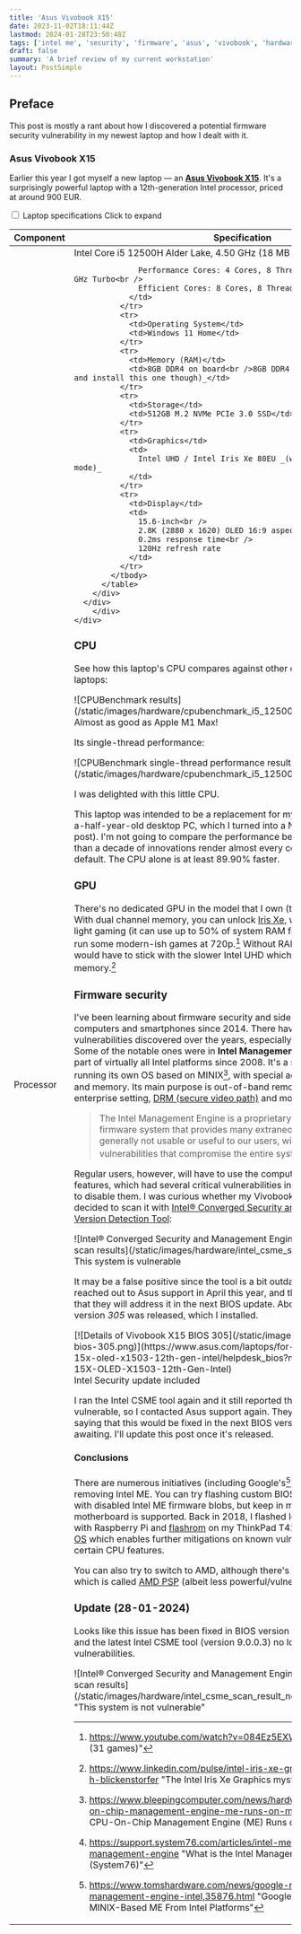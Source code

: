 ```yaml
---
title: 'Asus Vivobook X15'
date: 2023-11-02T18:11:44Z
lastmod: 2024-01-28T23:50:48Z
tags: ['intel me', 'security', 'firmware', 'asus', 'vivobook', 'hardware', 'workstation', 'laptop', 'desktop']
draft: false
summary: 'A brief review of my current workstation'
layout: PostSimple
---
```


## Preface

This post is mostly a rant about how I discovered a potential firmware security vulnerability in my newest laptop and how I dealt with it.

### Asus Vivobook X15

Earlier this year I got myself a new laptop — an **[Asus Vivobook X15](https://www.asus.com/laptops/for-home/vivobook/vivobook-15x-oled-x1503-12th-gen-intel/)**. It's a surprisingly powerful laptop with a 12th-generation Intel processor, priced at around 900 EUR.

<div className="accordion-group accordion-group-hover accordion-group-bordered">
	<div className="accordion">
		<input type="checkbox" id="toggle-1" className="accordion-toggle" />
		<label htmlFor="toggle-1" className="accordion-title">
			<span>Laptop specifications</span>
			<span className="text-sm text-content3 font-normal">Click to expand</span>
		</label>
		<div className="accordion-content text-content2">
			<div className="min-h-0">
        <div className="flex w-full overflow-x-auto">
          <table className="table-hover table">
            <thead>
              <tr>
                <th>Component</th>
                <th>Specification</th>
              </tr>
            </thead>
            <tbody>
              <tr>
                <td>Processor</td>
                <td>
                  Intel Core i5 12500H Alder Lake, 4.50 GHz (18 MB Cache)

                  Performance Cores: 4 Cores, 8 Threads, 2.5 GHz Base, 4.5 GHz Turbo<br />
                  Efficient Cores: 8 Cores, 8 Threads, 3.3 GHz Turbo
                </td>
              </tr>
              <tr>
                <td>Operating System</td>
                <td>Windows 11 Home</td>
              </tr>
              <tr>
                <td>Memory (RAM)</td>
                <td>8GB DDR4 on board<br />8GB DDR4 SO-DIMM _(I had to buy and install this one though)_</td>
              </tr>
              <tr>
                <td>Storage</td>
                <td>512GB M.2 NVMe PCIe 3.0 SSD</td>
              </tr>
              <tr>
                <td>Graphics</td>
                <td>
                  Intel UHD / Intel Iris Xe 80EU _(when in dual channel mode)_
                </td>
              </tr>
              <tr>
                <td>Display</td>
                <td>
                  15.6-inch<br />
                  2.8K (2880 x 1620) OLED 16:9 aspect ratio<br />
                  0.2ms response time<br />
                  120Hz refresh rate
                </td>
              </tr>
            </tbody>
          </table>
        </div>
      </div>
		</div>
	</div>
</div>

### CPU

See how this laptop's CPU compares against other ones commonly used in laptops:

<div className="flex flex-col justify-center items-center">
  <div>
    ![CPUBenchmark results](/static/images/hardware/cpubenchmark_i5_12500H_comparison.png)
  </div>
  <div className="italic text-xs">Almost as good as Apple M1 Max!</div>
</div>

Its single-thread performance:

<div className="flex flex-col justify-center items-center">
  ![CPUBenchmark single-thread performance results](/static/images/hardware/cpubenchmark_i5_12500H_single_thread_rating.png)
</div>

I was delighted with this little CPU.

This laptop was intended to be a replacement for my similarly priced, 12-and-a-half-year-old desktop PC, which I turned into a NAS (that's a whole other post). I'm not going to compare the performance between the two since more than a decade of innovations render almost every component obsolete by default. The CPU alone is at least 89.90% faster.

### GPU

There's no dedicated GPU in the model that I own (there are other models). With dual channel memory, you can unlock [Iris Xe](https://en.wikipedia.org/wiki/Intel_Xe#Integrated_graphics), which is good enough for light gaming (it can use up to 50% of system RAM for itself though). It can even run some modern-ish games at 720p.[^1] Without RAM in dual channel mode, you would have to stick with the slower Intel UHD which has only 128 MB of memory.[^2]

### Firmware security

I've been learning about firmware security and side-channel attacks on computers and smartphones since 2014. There have been many impressive vulnerabilities discovered over the years, especially in _x86_-based platforms. Some of the notable ones were in **Intel Management Engine**, which has been part of virtually all Intel platforms since 2008. It's a secondary system that is running its own OS based on MINIX[^3], with special access to network interface and memory. Its main purpose is out-of-band remote management in an enterprise setting, [DRM (secure video path)](https://en.wikipedia.org/wiki/Intel_Management_Engine#Disabling_the_ME) and more.

> The Intel Management Engine is a proprietary, mostly undocumented, firmware system that provides many extraneous features that are generally not usable or useful to our users, with multiple known vulnerabilities that compromise the entire system.[^4]

Regular users, however, will have to use the computers with these extraneous features, which had several critical vulnerabilities in it in the past, with no way to disable them. I was curious whether my Vivobook X15 is also vulnerable, so I decided to scan it with [Intel® Converged Security and Management Engine Version Detection Tool](https://www.intel.com/content/www/us/en/download/19392/intel-converged-security-and-management-engine-version-detection-tool-intel-csmevdt.html):

<div className="flex flex-col justify-center items-center">
  <div>
    ![Intel® Converged Security and Management Engine Version Detection Tool scan results](/static/images/hardware/intel_csme_scan_result_vulnerable.png)
  </div>
  <div className="italic text-xs">This system is vulnerable</div>
</div>

It may be a false positive since the tool is a bit outdated, but just to be sure, I reached out to Asus support in April this year, and they responded by saying that they will address it in the next BIOS update. About 3 months later, a new version _305_ was released, which I installed.

<div className="flex flex-col justify-center items-center">
  <div>
     [![Details of Vivobook X15 BIOS 305](/static/images/hardware/vivobook-x15-bios-305.png)](https://www.asus.com/laptops/for-home/vivobook/vivobook-15x-oled-x1503-12th-gen-intel/helpdesk_bios?model2Name=Vivobook-15X-OLED-X1503-12th-Gen-Intel)
  </div>
  <div className="italic text-xs">Intel Security update included</div>
</div>

I ran the Intel CSME tool again and it still reported that the machine is vulnerable, so I contacted Asus support again. They replied two days later saying that this would be fixed in the next BIOS version _306_, which I'm still awaiting. I'll update this post once it's released.

#### Conclusions

There are numerous initiatives (including Google's[^5]) working on disabling and removing Intel ME. You can try flashing custom BIOS like [coreboot](https://coreboot.org) or [libreboot](https://libreboot.org) with disabled Intel ME firmware blobs, but keep in mind that not every motherboard is supported. Back in 2018, I flashed locally built **coreboot** binary with Raspberry Pi and [flashrom](https://flashrom.org) on my ThinkPad T420 where I now run [Qubes OS](https://www.qubes-os.org) which enables further mitigations on known vulnerabilities by disabling certain CPU features.

You can also try to switch to AMD, although there's an equivalent of Intel ME which is called [AMD PSP](https://en.wikipedia.org/wiki/AMD_Platform_Security_Processor) (albeit less powerful/vulnerable).

### Update (28-01-2024)

Looks like this issue has been fixed in BIOS version 306. I've updated my laptop and the latest Intel CSME tool (version 9.0.0.3) no longer reports any vulnerabilities.

<div className="flex flex-col justify-center items-center">
  <div>
    ![Intel® Converged Security and Management Engine Version Detection Tool scan results](/static/images/hardware/intel_csme_scan_result_not_vulnerable.png)
  </div>
  <div className="italic text-xs">"This system is not vulnerable"</div>
</div>

[^1]: https://www.youtube.com/watch?v=084Ez5EXWMU "Intel Iris Xe Gaming (31 games)"
[^2]: https://www.linkedin.com/pulse/intel-iris-xe-graphics-mystery-conrad-h-blickenstorfer "The Intel Iris Xe Graphics mystery"
[^3]: https://www.bleepingcomputer.com/news/hardware/intels-secret-cpu-on-chip-management-engine-me-runs-on-minix-os/ "Intel's Secret CPU-On-Chip Management Engine (ME) Runs on MINIX OS"
[^4]: https://support.system76.com/articles/intel-me/#what-is-the-intel-management-engine "What is the Intel Management Engine? (System76)"
[^5]: https://www.tomshardware.com/news/google-removing-minix-management-engine-intel,35876.html "Google Working To Remove MINIX-Based ME From Intel Platforms"

